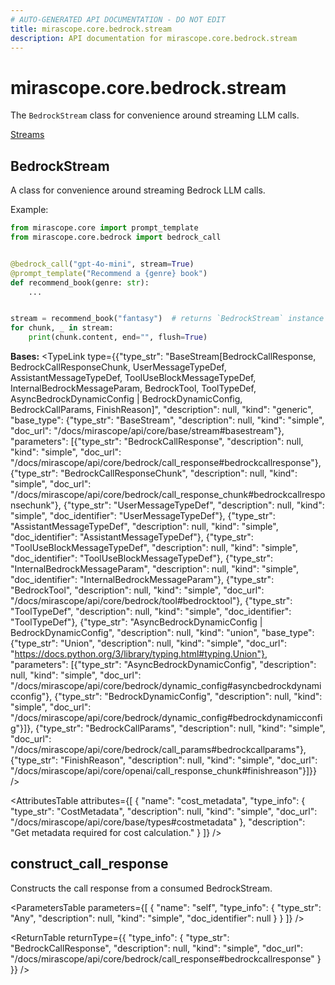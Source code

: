 ```yaml
---
# AUTO-GENERATED API DOCUMENTATION - DO NOT EDIT
title: mirascope.core.bedrock.stream
description: API documentation for mirascope.core.bedrock.stream
---
```


# mirascope.core.bedrock.stream

The `BedrockStream` class for convenience around streaming LLM calls.

<Info title="Usage">

[Streams](/docs/mirascope/learn/streams)

</Info>

## <ApiType type="Class" path="core/bedrock/stream" symbolName="BedrockStream" /> BedrockStream

A class for convenience around streaming Bedrock LLM calls.

Example:

```python
from mirascope.core import prompt_template
from mirascope.core.bedrock import bedrock_call


@bedrock_call("gpt-4o-mini", stream=True)
@prompt_template("Recommend a {genre} book")
def recommend_book(genre: str):
    ...


stream = recommend_book("fantasy")  # returns `BedrockStream` instance
for chunk, _ in stream:
    print(chunk.content, end="", flush=True)
```

**Bases:** 
<TypeLink type={{"type_str": "BaseStream[BedrockCallResponse, BedrockCallResponseChunk, UserMessageTypeDef, AssistantMessageTypeDef, ToolUseBlockMessageTypeDef, InternalBedrockMessageParam, BedrockTool, ToolTypeDef, AsyncBedrockDynamicConfig | BedrockDynamicConfig, BedrockCallParams, FinishReason]", "description": null, "kind": "generic", "base_type": {"type_str": "BaseStream", "description": null, "kind": "simple", "doc_url": "/docs/mirascope/api/core/base/stream#basestream"}, "parameters": [{"type_str": "BedrockCallResponse", "description": null, "kind": "simple", "doc_url": "/docs/mirascope/api/core/bedrock/call_response#bedrockcallresponse"}, {"type_str": "BedrockCallResponseChunk", "description": null, "kind": "simple", "doc_url": "/docs/mirascope/api/core/bedrock/call_response_chunk#bedrockcallresponsechunk"}, {"type_str": "UserMessageTypeDef", "description": null, "kind": "simple", "doc_identifier": "UserMessageTypeDef"}, {"type_str": "AssistantMessageTypeDef", "description": null, "kind": "simple", "doc_identifier": "AssistantMessageTypeDef"}, {"type_str": "ToolUseBlockMessageTypeDef", "description": null, "kind": "simple", "doc_identifier": "ToolUseBlockMessageTypeDef"}, {"type_str": "InternalBedrockMessageParam", "description": null, "kind": "simple", "doc_identifier": "InternalBedrockMessageParam"}, {"type_str": "BedrockTool", "description": null, "kind": "simple", "doc_url": "/docs/mirascope/api/core/bedrock/tool#bedrocktool"}, {"type_str": "ToolTypeDef", "description": null, "kind": "simple", "doc_identifier": "ToolTypeDef"}, {"type_str": "AsyncBedrockDynamicConfig | BedrockDynamicConfig", "description": null, "kind": "union", "base_type": {"type_str": "Union", "description": null, "kind": "simple", "doc_url": "https://docs.python.org/3/library/typing.html#typing.Union"}, "parameters": [{"type_str": "AsyncBedrockDynamicConfig", "description": null, "kind": "simple", "doc_url": "/docs/mirascope/api/core/bedrock/dynamic_config#asyncbedrockdynamicconfig"}, {"type_str": "BedrockDynamicConfig", "description": null, "kind": "simple", "doc_url": "/docs/mirascope/api/core/bedrock/dynamic_config#bedrockdynamicconfig"}]}, {"type_str": "BedrockCallParams", "description": null, "kind": "simple", "doc_url": "/docs/mirascope/api/core/bedrock/call_params#bedrockcallparams"}, {"type_str": "FinishReason", "description": null, "kind": "simple", "doc_url": "/docs/mirascope/api/core/openai/call_response_chunk#finishreason"}]}} />

<AttributesTable
  attributes={[
  {
    "name": "cost_metadata",
    "type_info": {
      "type_str": "CostMetadata",
      "description": null,
      "kind": "simple",
      "doc_url": "/docs/mirascope/api/core/base/types#costmetadata"
    },
    "description": "Get metadata required for cost calculation."
  }
]}
/>

## <ApiType type="Function" path="core/bedrock/stream" symbolName="construct_call_response" /> construct_call_response

Constructs the call response from a consumed BedrockStream.

<ParametersTable
  parameters={[
  {
    "name": "self",
    "type_info": {
      "type_str": "Any",
      "description": null,
      "kind": "simple",
      "doc_identifier": null
    }
  }
]}
/>

<ReturnTable
  returnType={{
  "type_info": {
    "type_str": "BedrockCallResponse",
    "description": null,
    "kind": "simple",
    "doc_url": "/docs/mirascope/api/core/bedrock/call_response#bedrockcallresponse"
  }
}}
/>



